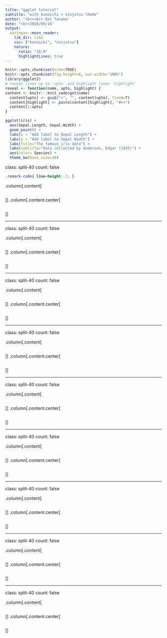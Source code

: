 ```yaml
---
title: "ggplot tutorial"
subtitle: "with kunoichi + ninjutsu theme"
author: "<br><br> Emi Tanaka"
date: "<br>2018/09/16"
output:
  xaringan::moon_reader:
    lib_dir: libs
    css: ["kunoichi", "ninjutsu"]
    nature:
      ratio: "16:9"
      highlightLines: true
---
```



```r
knitr::opts_chunk$set(echo=TRUE)
knitr::opts_chunk$set(fig.height=6, out.width="100%")
library(ggplot2)
# reveal lines up to `upto` and highlight lines `highlight`
reveal <- function(name, upto, highlight) {
content <- knitr:::knit_code$get(name)
  content[upto] <- gsub("+", "", content[upto], fixed=T)
  content[highlight] <- paste(content[highlight], "#<<")
  content[1:upto]
} 

```

```r
ggplot(iris) +
  aes(Sepal.Length, Sepal.Width) +
  geom_point() +
  labs(x = "Add label to Sepal Length") +
  labs(y = "Add label to Sepal Width") +
  labs(title="The famous iris data") + 
  labs(subtitle="Data collected by Anderson, Edgar (1935)") +
  aes(color= Species) +
  theme_bw(base_size=16)
```

class: split-40 
count: false

```css
.remark-code{ line-height: 2; }
```

.column[.content[
```r
```
]]
.column[.content.center[
```r
```
]]

---

class: split-40 
count: false

.column[.content[
```r
```
]]
.column[.content.center[
```r
```
]]

---

class: split-40 
count: false

.column[.content[
```r
```
]]
.column[.content.center[
```r
```
]]

---

class: split-40 
count: false

.column[.content[
```r
```

]]
.column[.content.center[
```r
```
]]

---

class: split-40 
count: false

.column[.content[
```r
```

]]
.column[.content.center[
```r
```
]]

---

class: split-40 
count: false

.column[.content[
```r
```

]]
.column[.content.center[
```r
```
]]

---

class: split-40 
count: false

.column[.content[
```r
```

]]
.column[.content.center[
```r
```
]]

---

class: split-40 
count: false

.column[.content[
```r
```

]]
.column[.content.center[
```r
```
]]


---

class: split-40 
count: false

.column[.content[
```r
```

]]
.column[.content.center[
```r
```
]]
